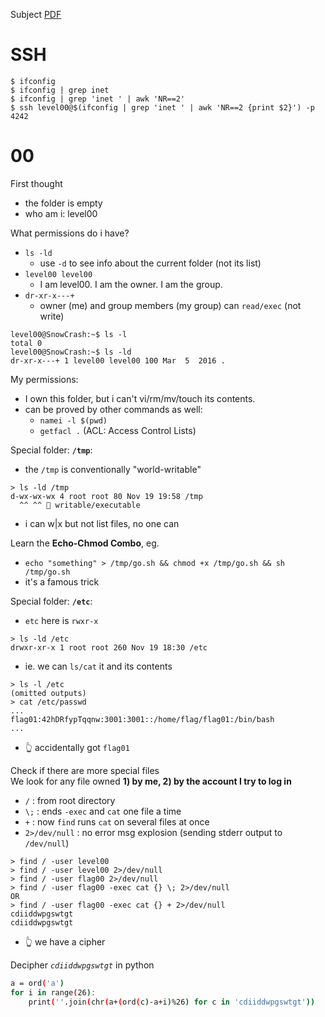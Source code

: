 Subject [PDF](https://cdn.intra.42.fr/pdf/pdf/67635/en.subject.pdf) 

# SSH

```b
$ ifconfig
$ ifconfig | grep inet
$ ifconfig | grep 'inet ' | awk 'NR==2'
$ ssh level00@$(ifconfig | grep 'inet ' | awk 'NR==2 {print $2}') -p 4242
```

# 00

First thought
- the folder is empty
- who am i: level00

What permissions do i have?
- `ls -ld` 
  - use `-d` to see info about the current folder (not its list) 
- `level00 level00` 
  - I am level00. I am the owner. I am the group.
- `dr-xr-x---+` 
  - owner (me) and group members (my group) can `read/exec` (not write) 
```b
level00@SnowCrash:~$ ls -l
total 0
level00@SnowCrash:~$ ls -ld
dr-xr-x---+ 1 level00 level00 100 Mar  5  2016 .
```

My permissions:
- I own this folder, but i can't vi/rm/mv/touch its contents.
- can be proved by other commands as well:
  - `namei -l $(pwd)`
  - `getfacl .` (ACL: Access Control Lists)

Special folder: __`/tmp`__:
- the `/tmp` is conventionally "world-writable"
```b
> ls -ld /tmp
d-wx-wx-wx 4 root root 80 Nov 19 19:58 /tmp
  ^^ ^^ 🔵 writable/executable
```
- i can w|x but not list files, no one can

Learn the __Echo-Chmod Combo__, eg.
- `echo "something" > /tmp/go.sh && chmod +x /tmp/go.sh && sh /tmp/go.sh`
- it's a famous trick

Special folder: __`/etc`__:
- `etc` here is `rwxr-x`
```b
> ls -ld /etc
drwxr-xr-x 1 root root 260 Nov 19 18:30 /etc
```
- ie. we can `ls/cat` it and its contents
```b
> ls -l /etc
(omitted outputs)
> cat /etc/passwd
...
flag01:42hDRfypTqqnw:3001:3001::/home/flag/flag01:/bin/bash
...
```
- 👆 accidentally got `flag01`

Check if there are more special files \
We look for any file owned __1) by me, 2) by the account I try to log in__
- `/` : from root directory
- `\;` : ends `-exec` and `cat` one file a time
- `+` : now `find` runs `cat` on several files at once 
- `2>/dev/null` : no error msg explosion (sending stderr output to `/dev/null`)

```b
> find / -user level00 
> find / -user level00 2>/dev/null
> find / -user flag00 2>/dev/null
> find / -user flag00 -exec cat {} \; 2>/dev/null
OR
> find / -user flag00 -exec cat {} + 2>/dev/null
cdiiddwpgswtgt
cdiiddwpgswtgt
```
- 👆 we have a cipher


Decipher _`cdiiddwpgswtgt`_ in python

```sh
a = ord('a')
for i in range(26):
    print(''.join(chr(a+(ord(c)-a+i)%26) for c in 'cdiiddwpgswtgt'))
```

